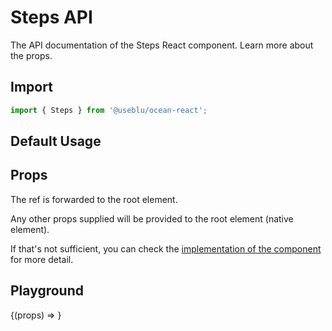 
<Meta title="Components/Steps" component={Steps} />

# Steps API

The API documentation of the Steps React component. Learn more about the props.

## Import

```javascript
import { Steps } from '@useblu/ocean-react';
```

## Default Usage

<Canvas withSource="open" withToolbar>
  <Story name="usage">
    <Steps currentStep={1} steps={4} />
  </Story>
</Canvas>

## Props

<ArgsTable of="." />

The ref is forwarded to the root element.

Any other props supplied will be provided to the root element (native element).

If that's not sufficient, you can check the [implementation of the component](https://github.com/ocean-ds/ocean-web/blob/master/packages/ocean-react/src/Steps/Steps.tsx) for more detail.

## Playground

<Canvas>
  <Story
    name="playground"
    args={{
      currentStep: 1,
      steps: 4,
    }}
    argTypes={{
      currentStep: {
        options: [1, 2, 3, 4],
      },
      steps: {
        options: [2, 3, 4],
      },
    }}
  >
    {(props) => <Steps id="stepper-playground" {...props} />}
  </Story>
</Canvas>
